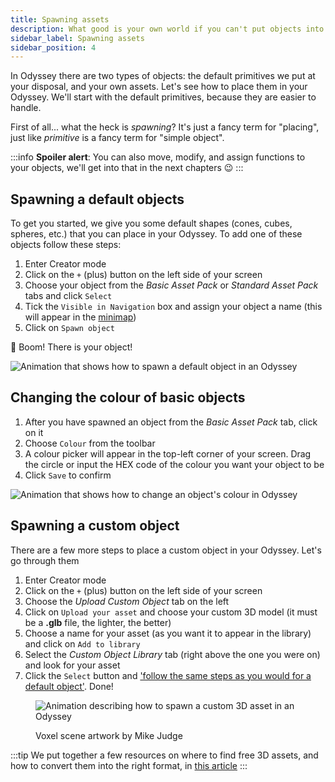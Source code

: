 ```yaml
---
title: Spawning assets
description: What good is your own world if you can't put objects into it? In this article we explain how to add default and personal assets to your Odyssey
sidebar_label: Spawning assets
sidebar_position: 4
---
```


In Odyssey there are two types of objects: the default primitives we put at your disposal, and your own assets. Let's see how to place them in your Odyssey. We'll start with the default primitives, because they are easier to handle.

First of all... what the heck is *spawning*? It's just a fancy term for "placing", just like *primitive* is a fancy term for "simple object".

:::info
**Spoiler alert**: You can also move, modify, and assign functions to your objects, we'll get into that in the next chapters 😉
:::

## Spawning a default objects

To get you started, we give you some default shapes (cones, cubes, spheres, etc.) that you can place in your Odyssey. To add one of these objects follow these steps:

1. Enter Creator mode
2. Click on the `+` (plus) button on the left side of your screen
3. Choose your object from the *Basic Asset Pack* or *Standard Asset Pack* tabs and click `Select`
4. Tick the `Visible in Navigation` box and assign your object a name (this will appear in the [minimap](/explore-the-features/other-features/minimap/))
5. Click on `Spawn object`

🧨 Boom! There is your object!

![Animation that shows how to spawn a default object in an Odyssey](img/asset-spawning-default.gif)

## Changing the colour of basic objects

1. After you have spawned an object from the *Basic Asset Pack* tab, click on it
2. Choose `Colour` from the toolbar
3. A colour picker will appear in the top-left corner of your screen. Drag the circle or input the HEX code of the colour you want your object to be
4. Click `Save` to confirm

![Animation that shows how to change an object's colour in Odyssey](img/colour-picker.gif)

## Spawning a custom object

There are a few more steps to place a custom object in your Odyssey. Let's go through them

1. Enter Creator mode
2. Click on the `+` (plus) button on the left side of your screen
3. Choose the *Upload Custom Object* tab on the left
4. Click on `Upload your asset` and choose your custom 3D model (it must be a **.glb** file, the lighter, the better)
5. Choose a name for your asset (as you want it to appear in the library) and click on `Add to library`
6. Select the *Custom Object Library* tab (right above the one you were on) and look for your asset
7. Click the `Select` button and ['follow the same steps as you would for a default object'](#spawning-a-default-object). Done!

<figure>

![Animation describing how to spawn a custom 3D asset in an Odyssey](img/asset-spawning-custom.gif)

<figcaption>Voxel scene artwork by Mike Judge</figcaption>
</figure>

:::tip
We put together a few resources on where to find free 3D assets, and how to convert them into the right format, in [this article](https://discover.odyssey.org/blog/quick-guide-to-3d-assets-for-your-odyssey/)
:::